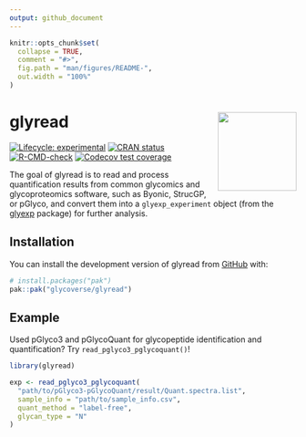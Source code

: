 ```yaml
---
output: github_document
---
```


<!-- README.md is generated from README.Rmd. Please edit that file -->

```r
knitr::opts_chunk$set(
  collapse = TRUE,
  comment = "#>",
  fig.path = "man/figures/README-",
  out.width = "100%"
)
```

# glyread <a href="https://glycoverse.github.io/glyread/"><img src="man/figures/logo.png" align="right" height="138" /></a>

<!-- badges: start -->
[![Lifecycle: experimental](https://img.shields.io/badge/lifecycle-experimental-orange.svg)](https://lifecycle.r-lib.org/articles/stages.html#experimental)
[![CRAN status](https://www.r-pkg.org/badges/version/glyread)](https://CRAN.R-project.org/package=glyread)
[![R-CMD-check](https://github.com/glycoverse/glyread/actions/workflows/R-CMD-check.yaml/badge.svg)](https://github.com/glycoverse/glyread/actions/workflows/R-CMD-check.yaml)
[![Codecov test coverage](https://codecov.io/gh/glycoverse/glyread/graph/badge.svg)](https://app.codecov.io/gh/glycoverse/glyread)
<!-- badges: end -->

The goal of glyread is to read and process quantification results from
common glycomics and glycoproteomics software, such as Byonic, StrucGP,
or pGlyco, and convert them into a `glyexp_experiment` object 
(from the [glyexp](https://github.com/glycoverse/glyexp) package)
for further analysis.

## Installation

You can install the development version of glyread from [GitHub](https://github.com/) with:

``` r
# install.packages("pak")
pak::pak("glycoverse/glyread")
```

## Example

Used pGlyco3 and pGlycoQuant for glycopeptide identification and quantification?
Try `read_pglyco3_pglycoquant()`!

```R
library(glyread)

exp <- read_pglyco3_pglycoquant(
  "path/to/pGlyco3-pGlycoQuant/result/Quant.spectra.list",
  sample_info = "path/to/sample_info.csv",
  quant_method = "label-free",
  glycan_type = "N"
)
```
